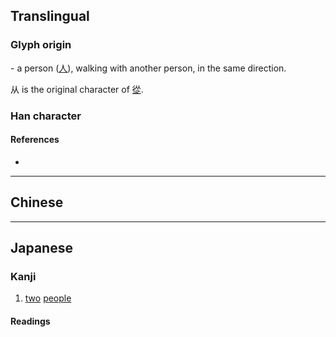 {{also|從|丛|人人|ㅆ}}
{{character info/new}}
==Translingual==
{{Han simplified forms|從|従|从}}
{{stroke order|type=animate}}

===Glyph origin===
{{Han etyl}}
{{liushu|ic}} - a person ([[人]]), walking with another person, in the same direction.

从 is the original character of [[從]].

===Han character===
{{Han char|rn=9|rad=人|as=02|sn=4|four=88000|canj=OO|ids=⿰人人}}

====References====
* {{Han ref|kx=0092.030|dkj=00362|dj=0195.010|hdz=10105.030|uh=4ECE|ud=20174}}

----

==Chinese==
{{zh-see|從|sv}}

----

==Japanese==

===Kanji===
{{ja-kanji|grade=uc|rs=人02}}

# [[two]] [[people]]

====Readings====
{{ja-readings
|on=しょう, じゅ, じゅう
|kun=したが-う, より
}}